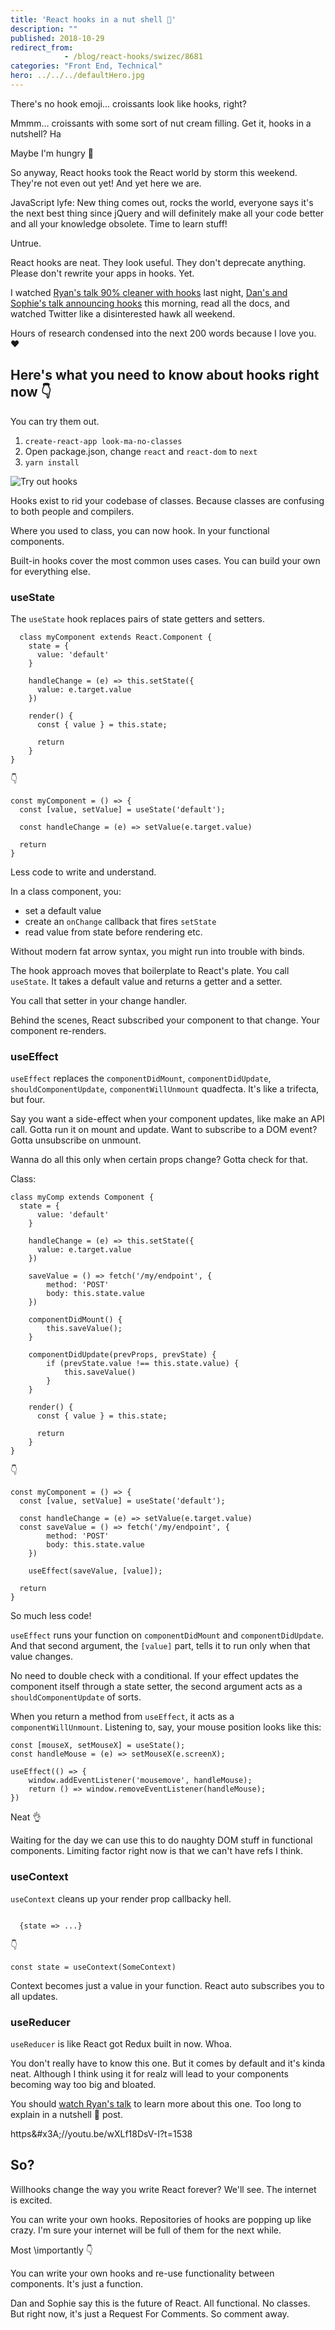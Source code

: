 ```yaml
---
title: 'React hooks in a nut shell 🥐'
description: ""
published: 2018-10-29
redirect_from: 
            - /blog/react-hooks/swizec/8681
categories: "Front End, Technical"
hero: ../../../defaultHero.jpg
---
```

<!-- wp:html -->

There&#x27;s no hook emoji… croissants look like hooks, right?

Mmmm… croissants with some sort of nut cream filling. Get it, hooks in a nutshell? Ha

Maybe I&#x27;m hungry 🤔

So anyway, React hooks took the React world by storm this weekend. They&#x27;re not even out yet! And yet here we are.

JavaScript lyfe: New thing comes out, rocks the world, everyone says it&#x27;s the next best thing since jQuery and will definitely make all your code better and all your knowledge obsolete. Time to learn stuff!

Untrue.

React hooks are neat. They look useful. They don&#x27;t deprecate anything. Please don&#x27;t rewrite your apps in hooks. Yet.

I watched [Ryan&#x27;s talk 90% cleaner with hooks](https://www.youtube.com/watch?v=wXLf18DsV-I) last night, [Dan&#x27;s and Sophie&#x27;s talk announcing hooks](https://www.youtube.com/watch?v=V-QO-KO90iQ) this morning, read all the docs, and watched Twitter like a disinterested hawk all weekend.

Hours of research condensed into the next 200 words because I love you. ❤️

## Here&#x27;s what you need to know about hooks right now 👇

You can try them out.

1. `create-react-app look-ma-no-classes`
2. Open package.json, change `react` and `react-dom` to `next`
3. `yarn install`

![Try out hooks](./img/media-5eF7npmWqLwuECXPNT-giphy.gif)

Hooks exist to rid your codebase of classes. Because classes are confusing to both people and compilers.

Where you used to class, you can now hook. In your functional components.

Built-in hooks cover the most common uses cases. You can build your own for everything else.

### useState

The `useState` hook replaces pairs of state getters and setters.

```
  class myComponent extends React.Component {
    state = {
      value: 'default'
    }
    
    handleChange = (e) => this.setState({
      value: e.target.value
    })
    
    render() {
      const { value } = this.state;
      
      return 
    }
}
```

👇

```
const myComponent = () => {
  const [value, setValue] = useState('default');
  
  const handleChange = (e) => setValue(e.target.value)
  
  return 
}
```

Less code to write and understand.

In a class component, you:

- set a default value
- create an `onChange` callback that fires `setState`
- read value from state before rendering etc.

Without modern fat arrow syntax, you might run into trouble with binds.

The hook approach moves that boilerplate to React&#x27;s plate. You call `useState`. It takes a default value and returns a getter and a setter.

You call that setter in your change handler.

Behind the scenes, React subscribed your component to that change. Your component re-renders.

### useEffect

`useEffect` replaces the `componentDidMount`, `componentDidUpdate`, `shouldComponentUpdate`, `componentWillUnmount` quadfecta. It&#x27;s like a trifecta, but four.

Say you want a side-effect when your component updates, like make an API call. Gotta run it on mount and update. Want to subscribe to a DOM event? Gotta unsubscribe on unmount.

Wanna do all this only when certain props change? Gotta check for that.

Class:

```
class myComp extends Component {
  state = {
      value: 'default'
    }
    
    handleChange = (e) => this.setState({
      value: e.target.value
    })
    
    saveValue = () => fetch('/my/endpoint', {
        method: 'POST'
        body: this.state.value
    })
    
    componentDidMount() {
        this.saveValue();
    }
    
    componentDidUpdate(prevProps, prevState) {
        if (prevState.value !== this.state.value) {
            this.saveValue()
        }
    }
    
    render() {
      const { value } = this.state;
      
      return 
    }
}
```

👇

```
const myComponent = () => {
  const [value, setValue] = useState('default');
  
  const handleChange = (e) => setValue(e.target.value)
  const saveValue = () => fetch('/my/endpoint', {
        method: 'POST'
        body: this.state.value
    })
    
    useEffect(saveValue, [value]);
  
  return 
}
```

So much less code!

`useEffect` runs your function on `componentDidMount` and `componentDidUpdate`. And that second argument, the `[value]` part, tells it to run only when that value changes.

No need to double check with a conditional. If your effect updates the component itself through a state setter, the second argument acts as a `shouldComponentUpdate` of sorts.

When you return a method from `useEffect`, it acts as a `componentWillUnmount`. Listening to, say, your mouse position looks like this:

```
const [mouseX, setMouseX] = useState();
const handleMouse = (e) => setMouseX(e.screenX);

useEffect(() => {
    window.addEventListener('mousemove', handleMouse);
    return () => window.removeEventListener(handleMouse);
})
```

Neat 👌

Waiting for the day we can use this to do naughty DOM stuff in functional components. Limiting factor right now is that we can&#x27;t have refs I think.

### useContext

`useContext` cleans up your render prop callbacky hell.

```

  {state => ...}
```

👇

```
const state = useContext(SomeContext)
```

Context becomes just a value in your function. React auto subscribes you to all updates.

### useReducer

`useReducer` is like React got Redux built in now. Whoa.

You don&#x27;t really have to know this one. But it comes by default and it&#x27;s kinda neat. Although I think using it for realz will lead to your components becoming way too big and bloated.

You should [watch Ryan&#x27;s talk](https://youtu.be/wXLf18DsV-I?t=1457) to learn more about this one. Too long to explain in a nutshell 🥐 post.

https&amp;#x3A;//youtu.be/wXLf18DsV-I?t=1538

<!-- /wp:html -->



<!-- wp:heading -->

## So?

<!-- /wp:heading -->



<!-- wp:paragraph -->

Willhooks change the way you write React forever? We&#x27;ll see. The internet is excited.

<!-- /wp:paragraph -->



<!-- wp:paragraph -->

You can write your own hooks. Repositories of hooks are popping up like crazy. I&#x27;m sure your internet will be full of them for the next while.

<!-- /wp:paragraph -->



<!-- wp:paragraph -->

Most \\importantly 👇

<!-- /wp:paragraph -->



<!-- wp:paragraph -->

You can write your own hooks and re-use functionality between components. It&#x27;s just a function.

<!-- /wp:paragraph -->



<!-- wp:paragraph -->

  
Dan and Sophie say this is the future of React. All functional. No classes.  
But right now, it&#x27;s just a Request For Comments. So comment away.

<!-- /wp:paragraph -->



<!-- wp:paragraph -->



<!-- /wp:paragraph -->